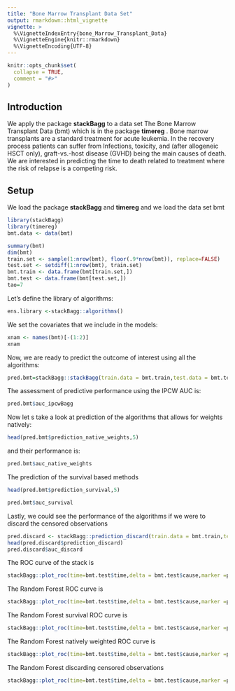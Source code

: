 ```yaml
---
title: "Bone Marrow Transplant Data Set"
output: rmarkdown::html_vignette
vignette: >
  %\VignetteIndexEntry{bone_Marrow_Transplant_Data}
  %\VignetteEngine{knitr::rmarkdown}
  %\VignetteEncoding{UTF-8}
---
```


```r
knitr::opts_chunk$set(
  collapse = TRUE,
  comment = "#>"
)
```


## Introduction

We apply the package __stackBagg__ to a data set The Bone Marrow Transplant Data (bmt) which is in the package __timereg__ . Bone marrow transplants are a standard treatment for acute leukemia. In the recovery process patients can suffer from Infections, toxicity, and (after allogeneic HSCT only), graft-vs.-host disease (GVHD) being  the main causes of death. We are interested in predicting  the time to death related to treatment where the risk of relapse is a competing risk. 

## Setup

We load the package __stackBagg__ and __timereg__ and we load the data set bmt

```r
library(stackBagg)
library(timereg)
bmt.data <- data(bmt)
```


````r
summary(bmt)
dim(bmt)
train.set <- sample(1:nrow(bmt), floor(.9*nrow(bmt)), replace=FALSE) 
test.set <- setdiff(1:nrow(bmt), train.set)
bmt.train <- data.frame(bmt[train.set,])
bmt.test <- data.frame(bmt[test.set,]) 
tao=7
````

Let's define the library of algorithms:
````r
ens.library <-stackBagg::algorithms()
````

We set the covariates that we include in the models:

````r
xnam <- names(bmt)[-(1:2)]
xnam
````

Now, we are ready to predict the outcome of interest using all the algorithms:

````r
pred.bmt=stackBagg::stackBagg(train.data = bmt.train,test.data = bmt.test,xnam=xnam,tao=7,weighting ="CoxPH" ,folds =5,ens.library = ens.library )
````

The assessment of predictive performance using the IPCW AUC is:

````r
pred.bmt$auc_ipcwBagg
````

Now let s take a look at prediction of the algorithms that allows for weights natively:

````r
head(pred.bmt$prediction_native_weights,5)
````

and their performance is:

````r
pred.bmt$auc_native_weights
````

The prediction of the survival based methods
````r
head(pred.bmt$prediction_survival,5)

````
````r
pred.bmt$auc_survival
````

Lastly, we could see the performance of the algorithms if we were to discard the censored observations

````r
pred.discard <- stackBagg::prediction_discard(train.data = bmt.train,test.data = bmt.test,xnam=names(bmt)[-(1:2)],tao=7,ens.library=ens.library)
head(pred.discard$prediction_discard)
pred.discard$auc_discard
````


The  ROC curve of the stack is
````r
stackBagg::plot_roc(time=bmt.test$time,delta = bmt.test$cause,marker =pred.bmt$prediction_ensBagg[,"Stack"],wts=pred.bmt$wts_test,tao=7,method = "ipcw")
````


The Random Forest ROC curve is
````r
stackBagg::plot_roc(time=bmt.test$time,delta = bmt.test$cause,marker =pred.bmt$prediction_ensBagg[,"ens.randomForest"],wts=pred.bmt$wts_test,tao=7,method = "ipcw")
````


The Random Forest survival ROC curve is
````r
stackBagg::plot_roc(time=bmt.test$time,delta = bmt.test$cause,marker =pred.bmt$prediction_survival[,"Random Forest"],wts=pred.bmt$wts_test,tao=7,method = "ipcw")
````


The Random Forest natively weighted ROC curve is
````r
stackBagg::plot_roc(time=bmt.test$time,delta = bmt.test$cause,marker =pred.bmt$prediction_native_weights[,"ens.randomForest"],wts=pred.bmt$wts_test,tao=7,method = "ipcw")
````


The Random Forest discarding censored observations
````r
stackBagg::plot_roc(time=bmt.test$time,delta = bmt.test$cause,marker =pred.discard$prediction_discard[,"ens.randomForest"],tao=7,method = "discard")
````

